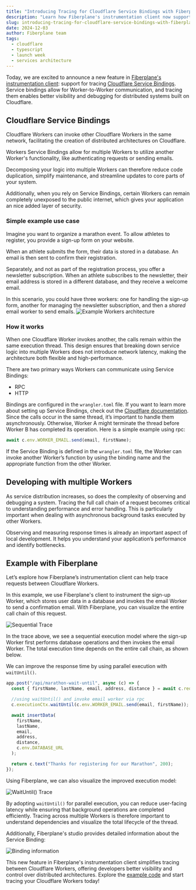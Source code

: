 ```yaml
---
title: "Introducing Tracing for Cloudflare Service Bindings with Fiberplane"
description: "Learn how Fiberplane's instrumentation client now supports tracing Cloudflare Service Bindings"
slug: introducing-tracing-for-cloudflare-service-bindings-with-fiberplane
date: 2024-12-03
author: Fiberplane team
tags:
  - cloudflare
  - typescript
  - launch week
  - services architecture
---
```



Today, we are excited to announce a new feature in [Fiberplane's instrumentation client](https://fiberplane.com/docs/components/client-library/): support for tracing [Cloudflare Service Bindings](https://developers.cloudflare.com/workers/runtime-apis/bindings/service-bindings/).
Service bindings allow for Worker-to-Worker communication, and tracing them enables better visibility and debugging for distributed systems built on Cloudflare.

## Cloudflare Service Bindings

Cloudflare Workers can invoke other Cloudflare Workers in the same network, facilitating the creation of distributed architectures on Cloudflare.

Workers Service Bindings allow for multiple Workers to utilize another Worker's functionality, like authenticating requests or sending emails.

Decomposing your logic into multiple Workers can therefore reduce code duplication, simplify maintenance, and streamline updates to core parts of your system.

Additionally, when you rely on Service Bindings, certain Workers can remain completely unexposed to the public internet, which gives your application an nice added layer of security.

### Simple example use case

Imagine you want to organize a marathon event. To allow athletes to register, you provide a sign-up form on your website.

When an athlete submits the form, their data is stored in a database. An email is then sent to confirm their registration.

Separately, and not as part of the registration process, you offer a newsletter subscription.
When an athlete subscribes to the newsletter, their email address is stored in a different database, and they receive a welcome email.

In this scenario, you could have three workers: one for handling the sign-up form, another for managing the newsletter subscription, and then a _shared_ email worker to send emails.
![Example Workers architecture](@/assets/blog/2024-12-03-queue-architecture.png)

### How it works

When one Cloudflare Worker invokes another, the calls remain within the same execution thread.
This design ensures that breaking down service logic into multiple Workers does not introduce network latency, making the architecture both flexible and high-performance.

There are two primary ways Workers can communicate using Service Bindings:

- RPC
- HTTP

Bindings are configured in the `wrangler.toml` file. If you want to learn more about setting up Service Bindings, check out the [Cloudflare documentation](https://developers.cloudflare.com/workers/runtime-apis/bindings/service-bindings/).
Since the calls occur in the same thread, it’s important to handle them asynchronously.
Otherwise, Worker A might terminate the thread before Worker B has completed its operation. Here is a simple example using rpc:

```typescript
await c.env.WORKER_EMAIL.send(email, firstName);
```

If the Service Binding is defined in the `wrangler.toml` file, the Worker can invoke another Worker’s function by using the binding name and the appropriate function from the other Worker.

## Developing with multiple Workers

As service distribution increases, so does the complexity of observing and debugging a system.
Tracing the full call chain of a request becomes critical to understanding performance and error handling.
This is particularly important when dealing with asynchronous background tasks executed by other Workers.

Observing and measuring response times is already an important aspect of local development.
It helps you understand your application’s performance and identify bottlenecks.

## Example with Fiberplane

Let’s explore how Fiberplane’s instrumentation client can help trace requests between Cloudflare Workers.

In this example, we use Fiberplane's client to instrument the sign-up Worker, which stores user data in a database and invokes the email Worker to send a confirmation email.
With Fiberplane, you can visualize the entire call chain of this request.

![Sequential Trace](@/assets/blog/2024-12-03-workers-binding-sequential.png)

In the trace above, we see a sequential execution model where the sign-up Worker first performs database operations and then invokes the email Worker.
The total execution time depends on the entire call chain, as shown below.

We can improve the response time by using parallel execution with `waitUntil()`.

```typescript
app.post("/api/marathon-wait-until", async (c) => {
  const { firstName, lastName, email, address, distance } = await c.req.json();

  //using waitUntil() and invoke email worker via rpc
  c.executionCtx.waitUntil(c.env.WORKER_EMAIL.send(email, firstName));

  await insertData(
    firstName,
    lastName,
    email,
    address,
    distance,
    c.env.DATABASE_URL
  );

  return c.text("Thanks for registering for our Marathon", 200);
});
```

Using Fiberplane, we can also visualize the improved execution model:

![WaitUntil() Trace](@/assets/blog/2024-12-03-workers-binding-waituntil.png)

By adopting `waitUntil()` for parallel execution, you can reduce user-facing latency while ensuring that background operations are completed efficiently.
Tracing across multiple Workers is therefore important to understand dependencies and visualize the total lifecycle of the thread.

Additionally, Fiberplane's studio provides detailed information about the Service Binding:

![Binding information](@/assets/blog/2024-12-03-workers-binding-information.png)

This new feature in Fiberplane's instrumentation client simplifies tracing between Cloudflare Workers, offering developers better visibility and control over distributed architectures.
Explore the [example code](https://github.com/Nlea/cloudflare-handling-asynchronous-tasks-/tree/main/seperate-workers) and start tracing your Cloudflare Workers today!
